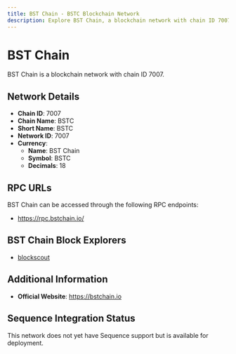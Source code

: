 ```yaml
--- 
title: BST Chain - BSTC Blockchain Network
description: Explore BST Chain, a blockchain network with chain ID 7007. Learn about its native currency, BST Chain, and how to interact with the network.
---
```


# BST Chain

BST Chain is a blockchain network with chain ID 7007.

## Network Details

- **Chain ID**: 7007
- **Chain Name**: BSTC
- **Short Name**: BSTC
- **Network ID**: 7007
- **Currency**: 
  - **Name**: BST Chain
  - **Symbol**: BSTC
  - **Decimals**: 18

## RPC URLs

BST Chain can be accessed through the following RPC endpoints:

- https://rpc.bstchain.io/

## BST Chain Block Explorers

- [blockscout](https://bstscan.com)

## Additional Information

- **Official Website**: https://bstchain.io

## Sequence Integration Status

This network does not yet have Sequence support but is available for deployment.
